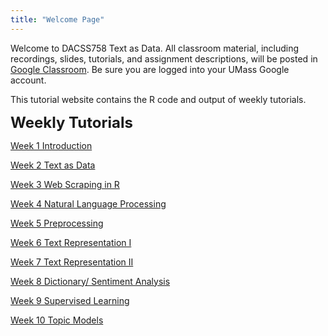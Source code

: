 ```yaml
---
title: "Welcome Page"
---
```


Welcome to DACSS758 Text as Data. All classroom material, including recordings, slides, tutorials, and assignment descriptions, will be posted in [Google Classroom](https://classroom.google.com/u/0/w/NjIwNDIxNzAyNjg2/t/all). Be sure you are logged into your UMass Google account.

This tutorial website contains the R code and output of weekly tutorials. 

<font size='5'><b> Weekly Tutorials </b></font>

[Week 1 Introduction](https://rosemarypang.com/Text_as_Data_Fall2023/Tutorial1.html)

[Week 2 Text as Data](https://rosemarypang.com/Text_as_Data_Fall2023/Tutorial2.html)

[Week 3 Web Scraping in R](https://rosemarypang.com/Text_as_Data_Fall2023/Tutorial3.html)

[Week 4 Natural Language Processing](https://rosemarypang.com/Text_as_Data_Fall2023/Tutorial4.html)

[Week 5 Preprocessing](https://rosemarypang.com/Text_as_Data_Fall2023/Tutorial5.html)

[Week 6 Text Representation I](https://rosemarypang.com/Text_as_Data_Fall2023/Tutorial6.html)

[Week 7 Text Representation II](https://rosemarypang.com/Text_as_Data_Fall2023/Tutorial7.html)

[Week 8 Dictionary/ Sentiment Analysis](https://rosemarypang.com/Text_as_Data_Fall2023/Tutorial8.html)

[Week 9 Supervised Learning](https://rosemarypang.com/Text_as_Data_Fall2023/Tutorial9.html)

[Week 10 Topic Models](https://rosemarypang.com/Text_as_Data_Fall2023/Tutorial10.html)

